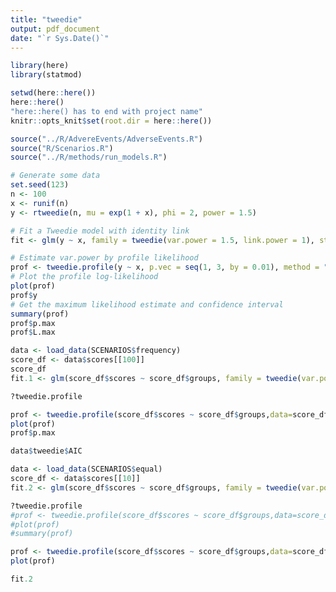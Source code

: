 ```yaml
---
title: "tweedie"
output: pdf_document
date: "`r Sys.Date()`"
---
```


```r
library(here)
library(statmod)

setwd(here::here())
here::here() 
"here::here() has to end with project name"
knitr::opts_knit$set(root.dir = here::here())

source("../R/AdvereEvents/AdverseEvents.R")
source("R/Scenarios.R")
source("../R/methods/run_models.R")
```



```r
# Generate some data
set.seed(123)
n <- 100
x <- runif(n)
y <- rtweedie(n, mu = exp(1 + x), phi = 2, power = 1.5)

# Fit a Tweedie model with identity link
fit <- glm(y ~ x, family = tweedie(var.power = 1.5, link.power = 1), start = c(0, 1))

# Estimate var.power by profile likelihood
prof <- tweedie.profile(y ~ x, p.vec = seq(1, 3, by = 0.01), method = "series")
# Plot the profile log-likelihood
plot(prof)
prof$y
# Get the maximum likelihood estimate and confidence interval
summary(prof)
prof$p.max
prof$L.max
```

```r
data <- load_data(SCENARIOS$frequency)
score_df <- data$scores[[100]]
score_df
fit.1 <- glm(score_df$scores ~ score_df$groups, family = tweedie(var.power = 1.5, link.power = 0))

?tweedie.profile

prof <- tweedie.profile(score_df$scores ~ score_df$groups,data=score_df, p.vec = seq(1, 2.5, by = 0.1))
plot(prof)
prof$p.max
```
```r
data$tweedie$AIC
```

```r
data <- load_data(SCENARIOS$equal)
score_df <- data$scores[[10]]
fit.2 <- glm(score_df$scores ~ score_df$groups, family = tweedie(var.power = 1.5, link.power = 0))

?tweedie.profile
#prof <- tweedie.profile(score_df$scores ~ score_df$groups,data=score_df, p.vec = seq(1, 1.5, by = 0.1),link.power=1)
#plot(prof)
#summary(prof)

prof <- tweedie.profile(score_df$scores ~ score_df$groups,data=score_df, p.vec = seq(1, 3.5, by = 0.1))
plot(prof)
```


```r
fit.2
```

